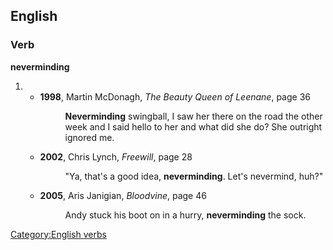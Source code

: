 ==English==
===Verb===
'''neverminding'''
#{{present participle of|nevermind}}
#*'''1998''', Martin McDonagh, ''The Beauty Queen of Leenane'', page 36
#*:'''Neverminding''' swingball, I saw her there on the road the other week and I said hello to her and what did she do? She outright ignored me.
#*'''2002''', Chris Lynch, ''Freewill'', page 28
#*:"Ya, that's a good idea, '''neverminding'''. Let's nevermind, huh?"
#*'''2005''', Aris Janigian, ''Bloodvine'', page 46
#*:Andy stuck his boot on in a hurry, '''neverminding''' the sock.
[[Category:English verbs]]